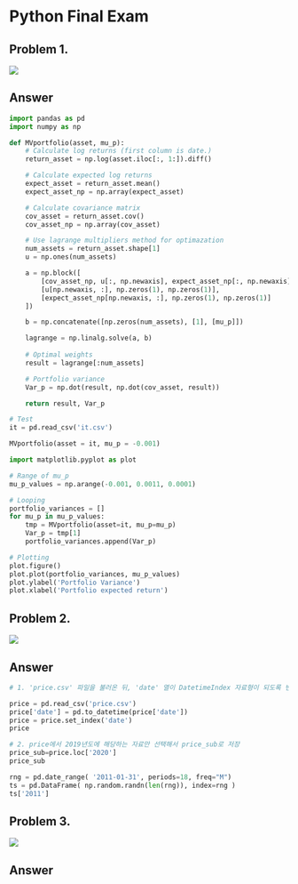 # Python Final Exam {.unnumbered}

## Problem 1.

![](images/Python_final1.png)

## Answer

```python
import pandas as pd
import numpy as np

def MVportfolio(asset, mu_p):
    # Calculate log returns (first column is date.)
    return_asset = np.log(asset.iloc[:, 1:]).diff()

    # Calculate expected log returns
    expect_asset = return_asset.mean()
    expect_asset_np = np.array(expect_asset)

    # Calculate covariance matrix
    cov_asset = return_asset.cov()
    cov_asset_np = np.array(cov_asset)

    # Use lagrange multipliers method for optimazation
    num_assets = return_asset.shape[1]
    u = np.ones(num_assets)

    a = np.block([
        [cov_asset_np, u[:, np.newaxis], expect_asset_np[:, np.newaxis]],
        [u[np.newaxis, :], np.zeros(1), np.zeros(1)],
        [expect_asset_np[np.newaxis, :], np.zeros(1), np.zeros(1)]
    ])

    b = np.concatenate([np.zeros(num_assets), [1], [mu_p]])

    lagrange = np.linalg.solve(a, b)
    
    # Optimal weights
    result = lagrange[:num_assets]

    # Portfolio variance
    Var_p = np.dot(result, np.dot(cov_asset, result))

    return result, Var_p

# Test
it = pd.read_csv('it.csv')

MVportfolio(asset = it, mu_p = -0.001)
```

```python
import matplotlib.pyplot as plot

# Range of mu_p
mu_p_values = np.arange(-0.001, 0.0011, 0.0001)

# Looping
portfolio_variances = []
for mu_p in mu_p_values:
    tmp = MVportfolio(asset=it, mu_p=mu_p)
    Var_p = tmp[1]
    portfolio_variances.append(Var_p)

# Plotting
plot.figure()
plot.plot(portfolio_variances, mu_p_values)
plot.ylabel('Portfolio Variance')
plot.xlabel('Portfolio expected return')
```

## Problem 2.

![](images/Python_final2.png)

## Answer

```python
# 1. 'price.csv' 파일을 불러온 뒤, 'date' 열이 DatetimeIndex 자료형이 되도록 변경하고, 이를 Index로 하는 pd.DataFrame 객체 price를 생성

price = pd.read_csv('price.csv')
price['date'] = pd.to_datetime(price['date'])
price = price.set_index('date')
price
```

```python
# 2. price에서 2019년도에 해당하는 자료만 선택해서 price_sub로 저장
price_sub=price.loc['2020']
price_sub
```

```python
rng = pd.date_range( '2011-01-31', periods=18, freq="M")
ts = pd.DataFrame( np.random.randn(len(rng)), index=rng )
ts['2011']
```

## Problem 3.

![](images/Python_final3.png)

## Answer